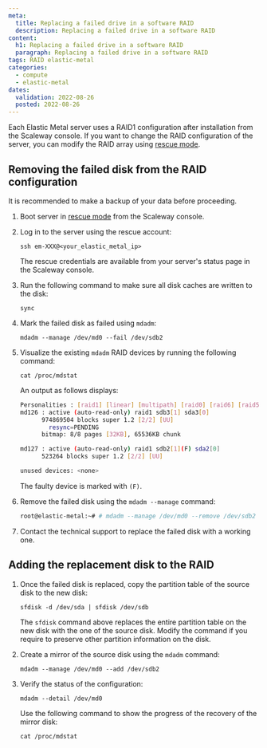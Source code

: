 ```yaml
---
meta:
  title: Replacing a failed drive in a software RAID
  description: Replacing a failed drive in a software RAID
content:
  h1: Replacing a failed drive in a software RAID
  paragraph: Replacing a failed drive in a software RAID
tags: RAID elastic-metal
categories:
  - compute
  - elastic-metal
dates:
  validation: 2022-08-26
  posted: 2022-08-26
---
```


Each Elastic Metal server uses a RAID1 configuration after installation from the Scaleway console. If you want to change the RAID configuration of the server, you can modify the RAID array using [rescue mode](/compute/elastic-metal/how-to/use-rescue-mode/).

## Removing the failed disk from the RAID configuration

<Message type="tip">

It is recommended to make a backup of your data before proceeding.

</Message>

1. Boot server in [rescue mode](/compute/elastic-metal/how-to/use-rescue-mode/) from the Scaleway console.

2. Log in to the server using the rescue account:

    ```
    ssh em-XXX@<your_elastic_metal_ip>
    ```

    <Message type="tip">

    The rescue credentials are available from your server's status page in the Scaleway console.

    </Message>

2. Run the following command to make sure all disk caches are written to the disk:

    ```
    sync
    ```

3. Mark the failed disk as failed using `mdadm`:

    ```
    mdadm --manage /dev/md0 --fail /dev/sdb2
    ```

4. Visualize the existing `mdadm` RAID devices by running the following command:

    ```
    cat /proc/mdstat
    ```

    An output as follows displays:

    ```sh
    Personalities : [raid1] [linear] [multipath] [raid0] [raid6] [raid5] [raid4] [raid10]
    md126 : active (auto-read-only) raid1 sdb3[1] sda3[0]
          974869504 blocks super 1.2 [2/2] [UU]
            resync=PENDING
          bitmap: 8/8 pages [32KB], 65536KB chunk

    md127 : active (auto-read-only) raid1 sdb2[1](F) sda2[0]
          523264 blocks super 1.2 [2/2] [UU]

    unused devices: <none>
    ```

    The faulty device is marked with `(F)`.

5. Remove the failed disk using the `mdadm --manage` command: 

    ```sh
    root@elastic-metal:~# # mdadm --manage /dev/md0 --remove /dev/sdb2

    ```

6. Contact the technical support to replace the failed disk with a working one. 

## Adding the replacement disk to the RAID

1. Once the failed disk is replaced, copy the partition table of the source disk to the new disk:

    ```
    sfdisk -d /dev/sda | sfdisk /dev/sdb
    ```

    <Message type="important">

    The `sfdisk` command above replaces the entire partition table on the new disk with the one of the source disk. Modify the command if you require to preserve other partition information on the disk.

    </Message>

2. Create a mirror of the source disk using the `mdadm` command:

    ```
    mdadm --manage /dev/md0 --add /dev/sdb2
    ```

3. Verify the status of the configuration: 

    ```
    mdadm --detail /dev/md0
    ```

    <Message type="tip">

    Use the following command to show the progress of the recovery of the mirror disk:
    ```
    cat /proc/mdstat
    ```

    </Message>